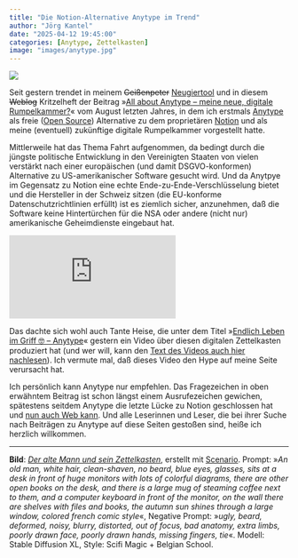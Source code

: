 ```yaml
---
title: "Die Notion-Alternative Anytype im Trend"
author: "Jörg Kantel"
date: "2025-04-12 19:45:00"
categories: [Anytype, Zettelkasten]
image: "images/anytype.jpg"
---
```


[![](images/anytype-b.jpg)](https://www.flickr.com/photos/schockwellenreiter/54035332486/)

Seit gestern trendet in meinem ~~Geißenpeter~~ [Neugiertool](https://www.goatcounter.com/) und in diesem ~~Weblog~~ Kritzelheft der Beitrag »[All about Anytype – meine neue, digitale Rumpelkammer?](https://kantel.github.io/posts/2024081201_anytype/)« vom August letzten Jahres, in dem ich erstmals [Anytype](https://anytype.io/) als freie ([Open Source](https://blog.anytype.io/our-open-philosophy/)) Alternative zu dem proprietären [Notion](http://cognitiones.kantel-chaos-team.de/produktivitaet/notion.html) und als meine (eventuell) zukünftige digitale Rumpelkammer vorgestellt hatte.

Mittlerweile hat das Thema Fahrt aufgenommen, da bedingt durch die jüngste politische Entwicklung in den Vereinigten Staaten von vielen verstärkt nach einer europäischen (und damit DSGVO-konformen) Alternative zu US-amerikanischer Software gesucht wird. Und da Anytpye im Gegensatz zu Notion eine echte Ende-zu-Ende-Verschlüsselung bietet und die Hersteller in der Schweiz sitzen (die EU-konforme Datenschutzrichtlinien erfüllt) ist es ziemlich sicher, anzunehmen, daß die Software keine Hintertürchen für die NSA oder andere (nicht nur) amerikanische Geheimdienste eingebaut hat.

<iframe class="if16_9" src="https://www.youtube.com/embed/MKvDdsa6oyY?si=UjYvFY4NkAC8-86Q" title="YouTube video player" frameborder="0" allow="accelerometer; autoplay; clipboard-write; encrypted-media; gyroscope; picture-in-picture; web-share" referrerpolicy="strict-origin-when-cross-origin" allowfullscreen></iframe>

Das dachte sich wohl auch Tante Heise, die unter dem Titel »[Endlich Leben im Griff 🤓 -- Anytype](https://www.youtube.com/watch?v=MKvDdsa6oyY)« gestern ein Video über diesen digitalen Zettelkasten produziert hat (und wer will, kann den [Text des Videos auch hier nachlesen](https://www.heise.de/news/Notion-Alternative-Anytype-Schoener-sicherer-offline-first-10349463.html)). Ich vermute mal, daß dieses Video den Hype auf meine Seite verursacht hat.

Ich persönlich kann Anytype nur empfehlen. Das Fragezeichen in oben erwähntem Beitrag ist schon längst einem Ausrufezeichen gewichen, spätestens seitdem Anytype die letzte Lücke zu Notion geschlossen hat und [nun auch Web kann](https://kantel.github.io/posts/2025021401_anytype_web/). Und alle Leserinnen und Leser, die bei ihrer Suche nach Beiträgen zu Anytype auf diese Seiten gestoßen sind, heiße ich herzlich willkommen.

---

**Bild**: *[Der alte Mann und sein Zettelkasten](https://www.flickr.com/photos/schockwellenreiter/54035332486/)*, erstellt mit [Scenario](http://cognitiones.kantel-chaos-team.de/technikgeschichte/rechnerundnetze/scenario.html). Prompt: »*An old man, white hair, clean-shaven, no beard, blue eyes, glasses, sits at a desk in front of huge monitors with lots of colorful diagrams, there are other open books on the desk, and there is a large mug of steaming coffee next to them, and a computer keyboard in front of the monitor, on the wall there are shelves with files and books, the autumn sun shines through a large window, colored french comic style*«, Negative Prompt: »*ugly, beard, deformed, noisy, blurry, distorted, out of focus, bad anatomy, extra limbs, poorly drawn face, poorly drawn hands, missing fingers, tie*«. Modell: Stable Diffusion XL, Style: Scifi Magic + Belgian School.

